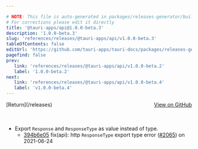 ```yaml
---

# NOTE: This file is auto-generated in packages/releases-generator/build.ts
# For corrections please edit it directly
title: '@tauri-apps/api@1.0.0-beta.3'
description: '1.0.0-beta.3'
slug: 'references/releases/@tauri-apps/api/v1.0.0-beta.3'
tableOfContents: false
editUrl: 'https://github.com/tauri-apps/tauri-docs/packages/releases-generator/build.ts'
pagefind: false
prev:
   link: 'references/releases/@tauri-apps/api/v1.0.0-beta.2'
   label: '1.0.0-beta.2'
next:
   link: 'references/releases/@tauri-apps/api/v1.0.0-beta.4'
   label: 'v1.0.0-beta.4'
---
```


<div style="margin-bottom:3rem; display: flex; justify-content: space-between; align-items: center"><span>[Return](/releases)</span><span><a href="https://github.com/tauri-apps/tauri/releases/tag/@tauri-apps/api-v1.0.0-beta.3">View on GitHub</a></span></div>

- Export `Response` and `ResponseType` as value instead of type.
  - [394b6e05](https://www.github.com/tauri-apps/tauri/commit/394b6e0572e7a0a92e103e462a7f603f7d569319) fix(api): http `ResponseType` export type error ([#2065](https://www.github.com/tauri-apps/tauri/pull/2065)) on 2021-06-24

